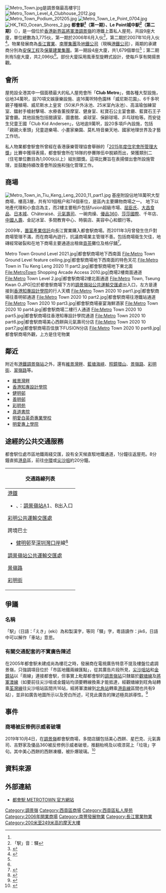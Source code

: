 [[File:Metro_Town.jpg|thumb]]是調景嶺最高樓宇]]
[[File:Metro_Town_Level_4_Clubhouse_2012.jpg|thumb]]
[[File:Metro_Town_Podium_201205.jpg|thumb]]
[[File:Metro_Town_Le_Point_0704.jpg|thumb]]
[[File:HK_TKO_Ocean_Shores_2.jpg|thumb]]
'''都會駅<ref name="sound" />（第一期）、Le Point城中駅<ref name=sound>「駅」音：驛</ref>（第二期）'''（{{lang-en|Metro Town and Le Point}}），是一個位於[[香港|香港]][[新界區|新界區]][[將軍澳|將軍澳]][[調景嶺|調景嶺]]的港鐵上蓋私人屋苑，共設9座大廈，單位總數為3,775伙，第一期於2006年6月入伙<ref name="centadata1">{{cite web |url=http://estate.centadata.com/pih09/pih09/estate.aspx?type=2&code=YAPPWPPJSA&lang=b5 |title=一期都會駅入伙日期及單位總數 |publisher=[[中原地產|中原地產]] |date= |accessdate=2015-11-22 |archive-date=2015-11-22 |archive-url=https://web.archive.org/web/20151122121326/http://estate.centadata.com/pih09/pih09/estate.aspx?type=2&code=YAPPWPPJSA&lang=b5 |dead-url=no }}{{zh-hant}}</ref>，第二期於2007年10月入伙<ref name="centadata2">{{cite web |url=http://estate.centadata.com/pih09/pih09/estate.aspx?type=2&code=YAPPWPPJEA&lang=b5 |title=二期城中駅入伙日期及單位總數 |publisher=[[中原地產|中原地產]] |date= |accessdate=2015-11-22 |archive-date=2015-11-22 |archive-url=https://web.archive.org/web/20151122112902/http://estate.centadata.com/pih09/pih09/estate.aspx?type=2&code=YAPPWPPJEA&lang=b5 |dead-url=no }}{{zh-hant}}</ref>。物業發展商為[[長江實業|長江實業]]、[[南豐集團|南豐集團]]及[[地鐵公司|地鐵公司]]（現稱[[香港鐵路有限公司|港鐵公司]]），兩期的承建商分別為[[盈信控股|安保工程]]及[[保華建業集團|保華建業集團]]。第一期設4座大廈，共1,679個單位<ref name="centadata1"/>；第二期則有5座大廈，共2,096伙<ref name="centadata2"/>。部份大廈採用風車型旋轉式設計，使每戶享有開揚景觀。

==會所==
屋苑設全港其中一個面積最大的私人屋苑會所「'''Club Metro'''」，備各種大型設施，佔地34萬呎，設70項文娛康樂設施、逾16萬呎特色園林「威尼斯花園」、6千多呎親子種稙場、威尼斯水上皇宮（50米戶外泳池、25米室內泳池）、高溫瑜伽練習室、鐳射手槍射擊場、水療香薰按摩室、健身室、紅寶石公主宴會廳、藍寶石王子宴會廳。其他設施包括閱讀室、圖書館、桌球室、保齡球場、乒乓球枱等。而安徒生兒童王國「Club Kid Andersen」，佔地逾9萬呎，設20多項戶內設施，包括「親親火車頭」兒童遊樂場、小畫家樂園、莫札特音樂天地、國家地理世界及才藝工作坊。

私人物業都會駅會所曾經在香港康樂管理協會舉辦的「[http://www.hkrma.com.hk/index_chi.files/RCMA_chi.htm 2015年度住宅會所管理大獎]{{Wayback|url=http://www.hkrma.com.hk/index_chi.files/RCMA_chi.htm |date=20160831174558 }}」比賽中獲得表揚，都會駅會所在18隊的參賽隊伍中脫穎而出，榮獲類別二（住宅單位數目為1,000伙以上）組別銀獎。這項比賽旨在表揚傑出會所設施管理，並鼓勵持續改善會所設施和強化管理工作。

==商場==
[[File:Metro_Town_in_Tiu_Keng_Leng_2020_11_part1.jpg|thumb]]
基座附設佔地18萬呎大型商場，樓高3層，共有101個租户和74個車位，是區內主要購物商場之一。 地下以地產代理和小食店為主，而2樓主要租戶包括fusion超級市場、[[屈臣氏|屈臣氏]]、[[大昌食品|大昌食品]]、[[日本城|日本城]]、Châteraisé、[[元氣壽司|元氣壽司]]、一碗肉燥、[[優品360|優品360]]、[[莎莎國際|莎莎國際]]、千年店、[[中国人寿保险|中國人壽]]、金記冰室、多間教育中心、時裝店、美容中心和銀行等。

2009年，[[置富產業信託|置富產業信託]]向長江實業購入都會駅商場。而2011年3月曾發生住戶對商場管理不滿，而在商場內遊行，抗議商場業主管理不善。包括商場衞生欠佳，地磚經常破裂和在地下商場主要通道出租做[[貢茶|貢茶]]攤位及格仔舖<ref>{{cite news |author1=黃偉駿 |title=長實管理差　玩殘都會駅 小業主：商場烏煙瘴氣拖低樓價 |url=https://hk.news.appledaily.com/local/daily/article/20110306/15044452 |accessdate=2020-03-03 |work=蘋果日報 |date=2020-03-06 |archive-date=2020-03-03 |archive-url=https://web.archive.org/web/20200303153512/https://hk.news.appledaily.com/local/daily/article/20110306/15044452 |dead-url=no }}</ref>。

<gallery>
Metro Town Ground Level 2021.jpg|都會駅商場地下西南面
File:Metro Town Ground Level feature ceiling.jpg|都會駅商場地下西南面的特色天花
File:Metro Town in Tiu Keng Leng 2020 11 part2.jpg|都會駅商場地下東北面
File:MetroTown Shopping Arcade Access 2010.jpg|商場2樓南面通道
File:Metro Town Level 2.jpg|都會駅商場2樓北面通道
File:Metro Town, Tseung Kwan O.JPG|位於都會駅商場下方的[[調景嶺站公共運輸交匯處|調景嶺站公共運輸交匯處]]出入口，左方是連接到[[香港知專設計學院|香港知專設計學院]]的行人天橋
File:Metro Town 2020 10 part1.jpg|都會駅商場往善明邨通道
File:Metro Town 2020 10 part2.jpg|都會駅商場往港鐵站通道
File:Metro Town 2020 10 part3.jpg|都會駅商場豪宴海鮮酒家
File:Metro Town 2020 10 part4.jpg|都會駅商場二樓行人通道
File:Metro Town 2020 10 part5.jpg|都會駅商場往香港知專設計學院通道
File:Metro Town 2020 10 part6.jpg|都會駅商場美心西餅與元氣壽司分店
File:Metro Town 2020 10 part7.jpg|都會駅商場百佳旗下FUSION分店
File:Metro Town 2020 10 part8.jpg|都會駅商場外觀，上方是住宅物業
</gallery>

== 鄰近 ==
附近有[[調景嶺站|港鐵調景嶺站]]之外，還有[[維景灣畔|維景灣畔]]、[[藍塘海峽|藍塘海峽]]、[[照鏡環山|照鏡環山]]、[[景嶺路|景嶺路]]、[[彩明街|彩明街]]、[[翠嶺路|翠嶺路]]等。
*[[維景灣畔|維景灣畔]]
*[[香港知專設計學院|香港知專設計學院]]
*[[健明邨|健明邨]]
*[[善明邨|善明邨]]
*[[彩明苑|彩明苑]]
*[[真道書院|真道書院]]
*[[明愛白英奇專業學校|明愛白英奇專業學校]]
*[[明愛專上學院|明愛專上學院]]

==途經的公共交通服務==
都會駅位處市區地鐵兩綫交匯，設有全天候直駁地鐵通道，1分鐘往返屋苑。8分鐘直抵[[港島|港島]]區，前往[[中環|中環]]或[[尖沙咀|尖沙咀]]約20分鐘。
{| class="mw-collapsible mw-collapsed wikitable" style="background:white; margin: 0 auto; width: auto;" 
! 交通路線列表
|-
|
;[[港鐵|港鐵]]
*{{港鐵路線標誌|KTL}}、{{港鐵路線標誌|TKL}}：[[調景嶺站|調景嶺站]]A1、B出入口
;[[彩明公共運輸交匯處|彩明公共運輸交匯處]]
{{九龍新界巴士簡單列表|91R|93M|290|290A}}
{{新界專線小巴簡單列表|108A}}
;跨境巴士
*[[健明邨|健明邨]]至[[深圳灣口岸|深圳灣口岸]]線<ref>{{Cite web |url=http://www.chinalink.hk/co_service_routesdongjiulong.html |title=存档副本 |access-date=2016-11-03 |archive-url=https://web.archive.org/web/20160918005834/http://www.chinalink.hk/co_service_routesdongjiulong.html |archive-date=2016-09-18 |dead-url=yes }}</ref>
;[[調景嶺站公共運輸交匯處|調景嶺站公共運輸交匯處]]
{{九龍新界巴士簡單列表|91R|290X|792M|796C|796P|796S|796X|798|798B|N290}}
{{大嶼山巴士簡單列表|A29P|E22A|E22C}}
{{過海隧道巴士簡單列表|694}}
{{新界專線小巴簡單列表|110|114B}}
;[[景嶺路|景嶺路]]
{{九龍新界巴士簡單列表|93M|290|290A|792M|796C|796E|796P|796S|796X|798B|N290|N796}}
{{大嶼山巴士簡單列表|A29P|E22A|E22S|N29}}
{{過海隧道巴士簡單列表|694|N691}}
{{新界專線小巴簡單列表|110|114B}}
;[[彩明街|彩明街]]
{{九龍新界巴士簡單列表|796C|796S|796X}}
{{新界專線小巴簡單列表|108A|110|114B}}
|}

== 爭議 ==

===名稱===
「駅」（日語：「えき」(eki）為和製漢字，等同「驛」字，粵語讀作：jik6，日語中可以解作「車站」意思。
<!--
都會駅的「駅」為[[和製漢字|和製漢字]]，從日語舊體漢字「驛」演變過來、於1946年公佈[[當用漢字|當用漢字]]時、成為[[日本新字體|日本新字體]]「駅」。發展商選擇用此字引來了對其讀音的爭議。在物業推出發售時，不同人對該字有不同讀音，包括「站」、「澤」、「驛」和「尺」，甚至是「馬、尺」。發展商以「駅解作車站」為理由，選擇了「站」的讀音。可是語文工作者、[[作家|作家]]和博客均指出，此為錯誤讀音，在漢字，[[異體字|異體字]]應該按照其[[正體字|正體字]]發音，即與驛字同音。<ref>見藍秀朗：《匠味日本》（香港：一本堂，2007）頁160。相關網上文章可以參見[http://bcclam.blogspot.com/2007/03/blog-post.html]、[http://shenmeshi.spaces.live.com/blog/cns!A100B21544D1C714!283.entry]、[http://hk.knowledge.yahoo.com/question/?qid=7006091601584]、[http://bowen.chi.cuhk.edu.hk/week_topic/Weekly_Topic-View.asp?id=334]、[http://hk.myblog.yahoo.com/hardboil-wonderland/article?mid=35]，</ref>而[http://www.unicode.org/cgi-bin/GetUnihanData.pl?codepoint=99C5 Unicode資料庫]亦清楚寫明「駅」為「驛」的異體字，台灣的[http://140.111.1.40/cutshing/cutshinga/sa04651/a0465150.jpg 異體字字典]亦然。[[香港|香港]][[政府資訊科技總監辦公室|政府資訊科技總監辦公室]][http://www.ogcio.gov.hk/ccli/unicode/structure/cliac.html 中文界面諮詢委員會]所製定的[http://www.ogcio.gov.hk/ccli/unicode/structure/jyutping.html 《電腦用漢字粵語拼音表》]亦以「[[粵拼|粵拼]]：jik6」〈「驛」音〉作「駅」字的唯一讀音。[[日語|日語]]讀「えき」(eki)，例如[[澁谷站|渋谷駅]]Shibuya-eki；此讀音是從[[中國古代|中國古代]]的「驛」讀音而來。<ref>保留漢字古音較多的[[閩南話|閩南話]]，「驛」字的文讀音為e̍k，與日語發音很相近。</ref>

{{who|有人}}認為，「驛」是[[形聲字|形聲字]]，從「馬」「睪」聲。異體字「駅」只是變換了聲符。<ref>參見[http://www.chinese99.com/xiaozhuan/shuowen/index.php?action=displaychar&num=6202 《說文解字》]對「驛」字的解釋。</ref>但{{Who|也有人}}覺得「驛」不只為形聲字，也是[[會意字|會意字]]，因而「駅」字缺乏原來「驛」表義字形。例如按《[[漢字基因|漢字基因字典]]》，中文「驛」字的字首「馬」指坐騎，字身「睪」解作引及，「驛」字解作騎馬引及的地方，就是長途的中站。<ref>參見[http://www.cbflabs.com/book/dic/hanzijiyin2/s1.htm 漢字基因字典]裏的解釋。</ref>又按《[[正中形音義綜合大字典|正中形音義綜合大字典]]》，驛字為形聲會意字。「睪」字解「伺視」，所以「驛」解為視察情況需要，預先準備的馬匹，因此本意為「置騎」。從上說而言，「駅」字的構字缺乏「驛」字從漢字歷代演變而來的意味，故有指這種取名為宣傳卻忽略了中文文化。-->

===有關交通配套的不實廣告陳述===
在2005年都會駅未建成尚為樓花之時，發展商在電視廣告特意不提及樓盤位處調景嶺，只強調項目位於「市區地鐵兩線匯點」，從其廣告片段所見，[[尖沙咀站|尖沙咀站]]和[[金鐘站|金鐘站]]以「兩線」連接都會駅，但事實上毗鄰都會駅的[[調景嶺站|調景嶺站]]只隸屬於[[觀塘線|觀塘線]]及[[將軍澳線|將軍澳線]]（如要前往尖沙咀或金鐘站均須要轉線換乘才能抵達，經觀塘線到旺角站轉乘[[荃灣線|荃灣線]]往尖沙咀站區間共16站，經將軍澳線到[[北角站|北角站]]轉乘[[港島線|港島線]]區間也共有9站），並非如廣告地圖所示以及旁白所述，可見此廣告的陳述極具誤導性。<ref>{{Cite web |url=http://www.youtube.com/watch?v=F7GLe9XSscE&feature=share |title=存档副本 |accessdate=2012-05-15 |archive-date=2016-09-28 |archive-url=https://web.archive.org/web/20160928152948/https://www.youtube.com/watch?v=F7GLe9XSscE&feature=share |dead-url=no }}</ref>

== 事件 ==

===商場被反修例示威者破壞===
2019年10月4日，在[[調景嶺|調景嶺]]都會駅商場，多間店舖包括美心西餅、星巴克、元氣壽司、吉野家及優品360被反修例示威者破壞，推翻枱椅及以噴漆寫上「垃圾」字句。其中美心西餅的西餅凍櫃，被扑爆玻璃。<ref>{{cite web|title=修例風波：食肆商店遭大肆破壞|url=https://hk.on.cc/hk/bkn/cnt/news/20191005/bkn-20191005074400090-1005_00822_001.html|accessdate=2019-10-05|website=東網|archive-date=2019-10-12|archive-url=https://web.archive.org/web/20191012073153/https://hk.on.cc/hk/bkn/cnt/news/20191005/bkn-20191005074400090-1005_00822_001.html|dead-url=no}}</ref>

== 資料來源 ==
{{reflist}}

==外部連結==
*[https://web.archive.org/web/20060907082903/http://www.metrotown.com.hk/ 都會駅 METROTOWN 官方網站]

{{南豐集團}}
{{長江集團}}
{{港鐵公司物業}}
{{Commonscat|Metro Town|都會駅}}
{{DEFAULTSORT: Metro Town}}
[[Category:調景嶺|Category:調景嶺]]
[[Category:西貢區商場|Category:西貢區商場]]
[[Category:西貢區私人屋苑|Category:西貢區私人屋苑]]
[[Category:2006年開業商場|Category:2006年開業商場]]
[[Category:南豐發展物業|Category:南豐發展物業]]
[[Category:長江實業物業|Category:長江實業物業]]
[[Category:200米至249米高的摩天大樓|Category:200米至249米高的摩天大樓]]